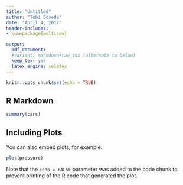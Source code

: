 ```yaml
---
title: "Untitled"
author: "Tobi Bosede"
date: "April 4, 2017"
header-includes:
- \usepackage{multirow}

output: 
  pdf_document:
  #variant: markdown+raw_tex (alternate to below)
  keep_tex: yes
  latex_engine: xelatex
---
```


```r
knitr::opts_chunk$set(echo = TRUE)
```

## R Markdown
\begin{tabular}{|l|l|}\hline
Age & Frequency \\ \hline
18--25  & 15 \\
26--35  & 33 \\
36--45  & 22 \\ \hline
\end{tabular}


\begin{table}
\centering
\caption{}
\label{table-paramvalues}
\begin{tabular}{ p{4cm} p{4cm} p{4cm} }
\hline \\ [-1.5ex]
colname &amp; colname &amp; colname \\ [1ex]
\hline \\ [-1.5ex]
Info & info & info \\ [1ex]
Info & info & info \\ [1ex]
Info & info & info \\ [1ex]
\hline
\end{tabular}
\end{table}




```r
summary(cars)
```

## Including Plots

You can also embed plots, for example:

```r
plot(pressure)
```

Note that the `echo = FALSE` parameter was added to the code chunk to prevent printing of the R code that generated the plot.
